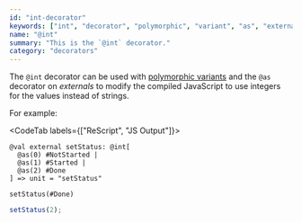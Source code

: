 ```yaml
---
id: "int-decorator"
keywords: ["int", "decorator", "polymorphic", "variant", "as", "external"]
name: "@int"
summary: "This is the `@int` decorator."
category: "decorators"
---
```


The `@int` decorator can be used with [polymorphic variants](/docs/manual/latest/polymorphic-variant) and the `@as` decorator on *externals* to modify the compiled JavaScript to use integers for the values instead of strings.

For example:

<CodeTab labels={["ReScript", "JS Output"]}>

```res
@val external setStatus: @int[
  @as(0) #NotStarted |
  @as(1) #Started |
  @as(2) #Done 
] => unit = "setStatus"

setStatus(#Done)
```

```js
setStatus(2);
```

</CodeTab>
